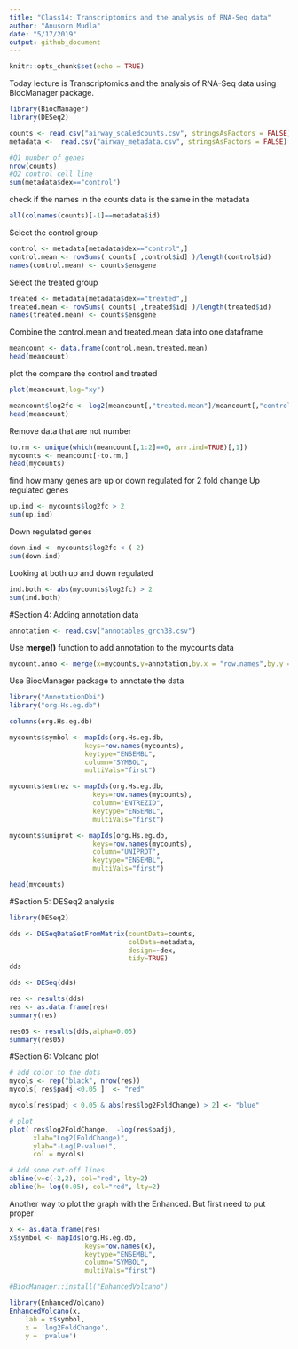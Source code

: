 ```yaml
---
title: "Class14: Transcriptomics and the analysis of RNA-Seq data"
author: "Anusorn Mudla"
date: "5/17/2019"
output: github_document
---
```


```r
knitr::opts_chunk$set(echo = TRUE)
```

Today lecture is Transcriptomics and the analysis of RNA-Seq data using BiocManager package.

```r
library(BiocManager)
library(DESeq2)
```

```r
counts <- read.csv("airway_scaledcounts.csv", stringsAsFactors = FALSE)
metadata <-  read.csv("airway_metadata.csv", stringsAsFactors = FALSE)
```
```r
#Q1 nunber of genes
nrow(counts)
#Q2 control cell line
sum(metadata$dex=="control")
```
check if the names in the counts data is the same in the metadata
```r
all(colnames(counts)[-1]==metadata$id)
```
Select the control group
```r
control <- metadata[metadata$dex=="control",]
control.mean <- rowSums( counts[ ,control$id] )/length(control$id) 
names(control.mean) <- counts$ensgene
```
Select the treated group
```r
treated <- metadata[metadata$dex=="treated",]
treated.mean <- rowSums( counts[ ,treated$id] )/length(treated$id) 
names(treated.mean) <- counts$ensgene
```
Combine the control.mean and treated.mean data into one dataframe
```r
meancount <- data.frame(control.mean,treated.mean)
head(meancount)
```

plot the compare the control and treated
```r
plot(meancount,log="xy")
```
```r
meancount$log2fc <- log2(meancount[,"treated.mean"]/meancount[,"control.mean"])
head(meancount)
```
Remove data that are not number
```r
to.rm <- unique(which(meancount[,1:2]==0, arr.ind=TRUE)[,1])
mycounts <- meancount[-to.rm,]
head(mycounts)

```
find how many genes are up or down regulated for 2 fold change
Up regulated genes
```r
up.ind <- mycounts$log2fc > 2
sum(up.ind)
```
Down regulated genes
```r
down.ind <- mycounts$log2fc < (-2)
sum(down.ind)
```
Looking at both up and down regulated
```r
ind.both <- abs(mycounts$log2fc) > 2
sum(ind.both)
```

#Section 4: Adding annotation data
```r
annotation <- read.csv("annotables_grch38.csv")

```
Use **merge()** function to add annotation to the mycounts data
```r
mycount.anno <- merge(x=mycounts,y=annotation,by.x = "row.names",by.y = "ensgene")
```

Use BiocManager package to annotate the data
```r
library("AnnotationDbi")
library("org.Hs.eg.db")
```

```r
columns(org.Hs.eg.db)
```

```r
mycounts$symbol <- mapIds(org.Hs.eg.db,
                   keys=row.names(mycounts),
                   keytype="ENSEMBL",
                   column="SYMBOL",
                   multiVals="first")
```

```r
mycounts$entrez <- mapIds(org.Hs.eg.db,
                     keys=row.names(mycounts),
                     column="ENTREZID",
                     keytype="ENSEMBL",
                     multiVals="first")
```

```r
mycounts$uniprot <- mapIds(org.Hs.eg.db,
                     keys=row.names(mycounts),
                     column="UNIPROT",
                     keytype="ENSEMBL",
                     multiVals="first")
```

```r
head(mycounts)
```
#Section 5: DESeq2 analysis
```r
library(DESeq2)
```
```r
dds <- DESeqDataSetFromMatrix(countData=counts, 
                              colData=metadata, 
                              design=~dex, 
                              tidy=TRUE)
dds
```
```r
dds <- DESeq(dds)
```

```r
res <- results(dds)
res <- as.data.frame(res)
summary(res)
```

```r
res05 <- results(dds,alpha=0.05)
summary(res05)
```

#Section 6: Volcano plot
```r
# add color to the dots
mycols <- rep("black", nrow(res))
mycols[ res$padj <0.05 ]  <- "red" 

mycols[res$padj < 0.05 & abs(res$log2FoldChange) > 2] <- "blue"

# plot
plot( res$log2FoldChange,  -log(res$padj), 
      xlab="Log2(FoldChange)",
      ylab="-Log(P-value)",
      col = mycols)

# Add some cut-off lines
abline(v=c(-2,2), col="red", lty=2)
abline(h=-log(0.05), col="red", lty=2)

```

Another way to plot the graph with the Enhanced. But first need to put proper 

```r
x <- as.data.frame(res)
x$symbol <- mapIds(org.Hs.eg.db, 
                   keys=row.names(x),
                   keytype="ENSEMBL",
                   column="SYMBOL",
                   multiVals="first")
```

```r
#BiocManager::install("EnhancedVolcano")
```
```r
library(EnhancedVolcano)
EnhancedVolcano(x,
    lab = x$symbol,
    x = 'log2FoldChange',
    y = 'pvalue')
```

